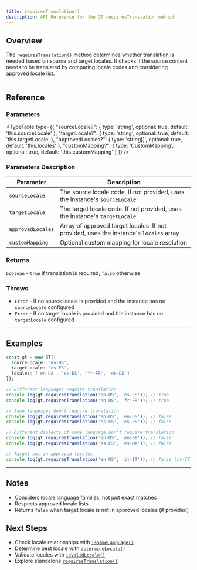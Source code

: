 ```yaml
---
title: requiresTranslation()
description: API Reference for the GT requiresTranslation method
---
```


## Overview

The `requiresTranslation()` method determines whether translation is needed based on source and target locales.
It checks if the source content needs to be translated by comparing locale codes and considering approved locale list.

---

## Reference

### Parameters

<TypeTable
  type={{
    "sourceLocale?": {
      type: 'string',
      optional: true,
      default: 'this.sourceLocale'
    },
    "targetLocale?": {
      type: 'string', 
      optional: true,
      default: 'this.targetLocale'
    },
    "approvedLocales?": {
      type: 'string[]',
      optional: true,
      default: 'this.locales'
    },
    "customMapping?": {
      type: 'CustomMapping',
      optional: true,
      default: 'this.customMapping'
    }
  }}
/>

### Parameters Description

| Parameter | Description |
|-----------|-------------|
| `sourceLocale` | The source locale code. If not provided, uses the instance's `sourceLocale` |
| `targetLocale` | The target locale code. If not provided, uses the instance's `targetLocale` |
| `approvedLocales` | Array of approved target locales. If not provided, uses the instance's `locales` array |
| `customMapping` | Optional custom mapping for locale resolution |

### Returns

`boolean` - `true` if translation is required, `false` otherwise

### Throws

- `Error` - If no source locale is provided and the instance has no `sourceLocale` configured
- `Error` - If no target locale is provided and the instance has no `targetLocale` configured

---

## Examples

```typescript
const gt = new GT({
  sourceLocale: 'en-US',
  targetLocale: 'es-ES',
  locales: ['en-US', 'es-ES', 'fr-FR', 'de-DE']
});

// Different languages require translation
console.log(gt.requiresTranslation('en-US', 'es-ES')); // true
console.log(gt.requiresTranslation('en-US', 'fr-FR')); // true

// Same languages don't require translation
console.log(gt.requiresTranslation('en-US', 'en-US')); // false
console.log(gt.requiresTranslation('es-ES', 'es-ES')); // false

// Different dialects of same language don't require translation
console.log(gt.requiresTranslation('en-US', 'en-GB')); // false
console.log(gt.requiresTranslation('es-ES', 'es-MX')); // false

// Target not in approved locales
console.log(gt.requiresTranslation('en-US', 'it-IT')); // false (it-IT not in approved locales)
```
---

## Notes

- Considers locale language families, not just exact matches
- Respects approved locale lists
- Returns `false` when target locale is not in approved locales (if provided)

## Next Steps

- Check locale relationships with [`isSameLanguage()`](/docs/core/class/methods/locales/isSameLanguage)
- Determine best locale with [`determineLocale()`](/docs/core/class/methods/locales/determineLocale)
- Validate locales with [`isValidLocale()`](/docs/core/class/methods/locales/isValidLocale)
- Explore standalone [`requiresTranslation()`](/docs/core/functions/locales/requiresTranslation)